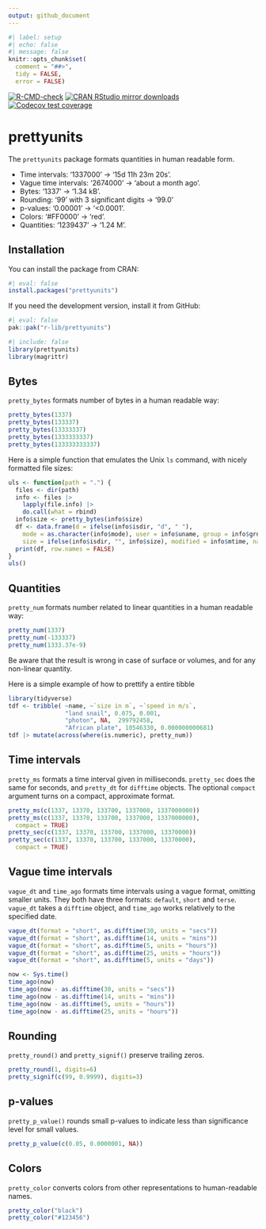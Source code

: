 ```yaml
---
output: github_document
---
```


```r
#| label: setup
#| echo: false
#| message: false
knitr::opts_chunk$set(
  comment = "##>",
  tidy = FALSE,
  error = FALSE)
```

<!-- badges: start -->
[![R-CMD-check](https://github.com/r-lib/prettyunits/actions/workflows/R-CMD-check.yaml/badge.svg)](https://github.com/r-lib/prettyunits/actions/workflows/R-CMD-check.yaml)
[![CRAN RStudio mirror downloads](http://cranlogs.r-pkg.org/badges/prettyunits)](https://CRAN.R-project.org/package=prettyunits)
[![Codecov test coverage](https://codecov.io/gh/r-lib/prettyunits/graph/badge.svg)](https://app.codecov.io/gh/r-lib/prettyunits)
<!-- badges: end -->

# prettyunits

The `prettyunits` package formats quantities in human readable form.

* Time intervals: '1337000' -> '15d 11h 23m 20s'.
* Vague time intervals: '2674000' -> 'about a month ago'.
* Bytes: '1337' -> '1.34 kB'.
* Rounding: '99' with 3 significant digits -> '99.0'
* p-values: '0.00001' -> '<0.0001'.
* Colors: '#FF0000' -> 'red'.
* Quantities: '1239437' -> '1.24 M'.

## Installation

You can install the package from CRAN:

```r
#| eval: false
install.packages("prettyunits")
```

If you need the development version, install it from GitHub:

```r
#| eval: false
pak::pak("r-lib/prettyunits")
```

```r
#| include: false
library(prettyunits)
library(magrittr)
```

## Bytes

`pretty_bytes` formats number of bytes in a human readable way:

```r
pretty_bytes(1337)
pretty_bytes(133337)
pretty_bytes(13333337)
pretty_bytes(1333333337)
pretty_bytes(133333333337)
```

Here is a simple function that emulates the Unix `ls` command, with
nicely formatted file sizes:

```r
uls <- function(path = ".") {
  files <- dir(path)
  info <- files |>
    lapply(file.info) |>
    do.call(what = rbind)
  info$size <- pretty_bytes(info$size)
  df <- data.frame(d = ifelse(info$isdir, "d", " "),
	mode = as.character(info$mode), user = info$uname, group = info$grname,
    size = ifelse(info$isdir, "", info$size), modified = info$mtime, name = files)
  print(df, row.names = FALSE)
}
uls()
```

## Quantities

`pretty_num` formats number related to linear quantities in a human readable way:
```r
pretty_num(1337)
pretty_num(-133337)
pretty_num(1333.37e-9)
```
Be aware that the result is wrong in case of surface or volumes, and for any non-linear quantity.

Here is a simple example of how to prettify a entire tibble
```r
library(tidyverse)
tdf <- tribble( ~name, ~`size in m`, ~`speed in m/s`,
                "land snail", 0.075, 0.001,
                "photon", NA,  299792458,
                "African plate", 10546330, 0.000000000681)
tdf |> mutate(across(where(is.numeric), pretty_num))
```



## Time intervals

`pretty_ms` formats a time interval given in milliseconds. `pretty_sec` does
the same for seconds, and `pretty_dt` for `difftime` objects. The optional
`compact` argument turns on a compact, approximate format.

```r
pretty_ms(c(1337, 13370, 133700, 1337000, 1337000000))
pretty_ms(c(1337, 13370, 133700, 1337000, 1337000000),
  compact = TRUE)
pretty_sec(c(1337, 13370, 133700, 1337000, 13370000))
pretty_sec(c(1337, 13370, 133700, 1337000, 13370000),
  compact = TRUE)

```

## Vague time intervals

`vague_dt` and `time_ago` formats time intervals using a vague format,
omitting smaller units. They both have three formats: `default`, `short` and `terse`.
`vague_dt` takes a `difftime` object, and `time_ago` works relatively to the
specified date.

```r
vague_dt(format = "short", as.difftime(30, units = "secs"))
vague_dt(format = "short", as.difftime(14, units = "mins"))
vague_dt(format = "short", as.difftime(5, units = "hours"))
vague_dt(format = "short", as.difftime(25, units = "hours"))
vague_dt(format = "short", as.difftime(5, units = "days"))
```

```r
now <- Sys.time()
time_ago(now)
time_ago(now - as.difftime(30, units = "secs"))
time_ago(now - as.difftime(14, units = "mins"))
time_ago(now - as.difftime(5, units = "hours"))
time_ago(now - as.difftime(25, units = "hours"))
```

## Rounding

`pretty_round()` and `pretty_signif()` preserve trailing zeros.

```r
pretty_round(1, digits=6)
pretty_signif(c(99, 0.9999), digits=3)
```

## p-values

`pretty_p_value()` rounds small p-values to indicate less than significance
level for small values.

```r
pretty_p_value(c(0.05, 0.0000001, NA))
```

## Colors

`pretty_color` converts colors from other representations to human-readable
names.

```r
pretty_color("black")
pretty_color("#123456")
```
